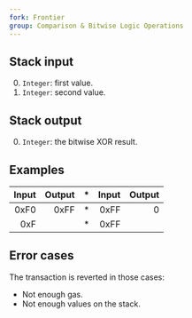 ```yaml
---
fork: Frontier
group: Comparison & Bitwise Logic Operations
---
```


## Stack input

0. `Integer`: first value.
1. `Integer`: second value.

## Stack output

0. `Integer`: the bitwise XOR result.

## Examples

| Input | Output | * | Input | Output |
|------:|-------:|-|------:|-------:|
| 0xF0 | 0xFF | * | 0xFF | 0 |
| 0xF | | * | 0xFF | |

## Error cases

The transaction is reverted in those cases:
- Not enough gas.
- Not enough values on the stack.

